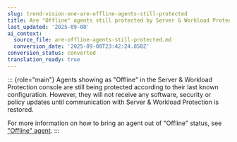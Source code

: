 ```yaml
---
slug: trend-vision-one-are-offline-agents-still-protected
title: Are "Offline" agents still protected by Server & Workload Protection?
last_updated: '2025-09-08'
ai_context:
  source_file: are-offline-agents-still-protected.md
  conversion_date: '2025-09-08T23:42:24.850Z'
conversion_status: converted
translation_ready: true
---
```


::: {role="main"}
Agents showing as "Offline" in the Server & Workload Protection console are still being protected according to their last known configuration. However, they will not receive any software, security or policy updates until communication with Server & Workload Protection is restored.

For more information on how to bring an agent out of "Offline" status, see ["Offline" agent](offline-agent.mdx).
:::
